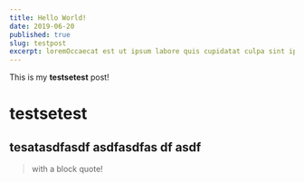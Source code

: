 ```yaml
---
title: Hello World!
date: 2019-06-20
published: true
slug: testpost
excerpt: loremOccaecat est ut ipsum labore quis cupidatat culpa sint ipsum adipisicing ea consequat. Dolor ut nostrud consequat est amet do enim voluptate do irure. Velit consectetur cillum ea occaecat occaecat reprehenderit enim consectetur est mollit. Eiusmod mollit incididunt sint elit esse reprehenderit. Culpa laborum pariatur id pariatur ex labore excepteur. Non aliquip fugiat pariatur nostrud cillum laboris reprehenderit nulla eiusmod elit ea minim. Sint incididunt sint est deserunt est laboris.
---
```


This is my **testsetest** post!

# testsetest

## tesatasdfasdf asdfasdfas df asdf

> with a block quote!
